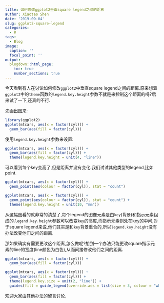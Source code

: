 ---
title: 如何修改ggplot2垂直square legend之间的距离
author: Xiaotao Shen
date: '2019-09-04'
slug: ggplot2-square-legend
categories:
  - R
tags:
  - Blog
image:
  caption: ''
  focal_point: ''
output:
  blogdown::html_page:
    toc: true
    number_sections: true
---

今天看到有人在讨论如何修改`ggplot2`中垂直square legend之间的距离.原来想着`ggplot2`中的`theme`函数的`legend.key.height`参数不就是来控制这个距离的吗?后来试了一下,还真的不行.

先画出图来:

```{r}
library(ggplot2)
ggplot(mtcars, aes(x = factor(cyl))) +
  geom_bar(aes(fill = factor(cyl)))
```

使用`legend.key.height`参数来设置:

```{r}
ggplot(mtcars, aes(x = factor(cyl))) +
  geom_bar(aes(fill = factor(cyl))) +
  theme(legend.key.height = unit(4, "line"))
```

可以看到每个key变高了,但是距离并没有变化.我们试试其他类型的legend,比如point.

```{r}
ggplot(mtcars, aes(x = factor(cyl))) +
  geom_point(aes(colour = factor(cyl)), stat = "count")

ggplot(mtcars, aes(x = factor(cyl))) +
  geom_point(aes(colour = factor(cyl)), stat = "count") +
  theme(legend.key.height = unit(10, "mm"))
```

从这幅图看的就非常的清楚了,每个legend的图像元素是由`key`(背景)和指示元素组成的.`legend.key.height`参数可以改变`key`的高度,而指示元素则处在key的中间,对于square legend来说,他们其实是和`key`背景重合的,所以`legend.key.height`没有办法改变他们之间的距离.

那如果确实有需要更改这个距离,怎么做呢?想到一个办法只能更改square指示元素的line的宽度(line颜色为白色),从而间接修改他们之间的距离.

```{r}
ggplot(mtcars, aes(x = factor(cyl))) +
  geom_bar(aes(fill = factor(cyl)))

ggplot(mtcars, aes(x = factor(cyl))) +
  geom_bar(aes(fill = factor(cyl))) +
  theme(legend.key.size = unit(2, "line")) +
  guides(fill = guide_legend(override.aes = list(size = 3, colour = "white")))
```

欢迎大家由其他办法的留言讨论.
